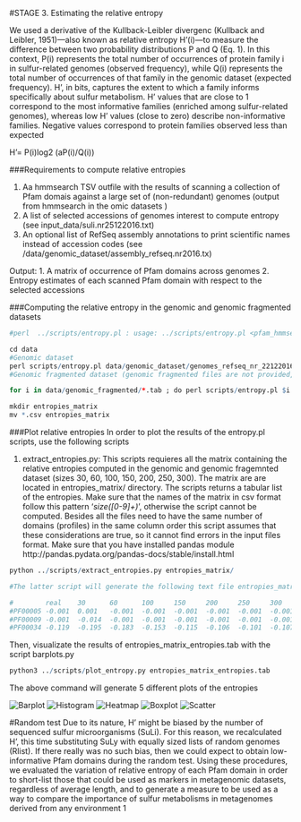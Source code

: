 

#STAGE 3. Estimating the relative entropy 

We used a derivative of the Kullback-Leibler divergenc (Kullback and Leibler, 1951)—also known as relative entropy H’(i)—to measure the difference between two probability distributions P and Q (Eq. 1). In this context, P(i) represents the total number of occurrences of protein family i in sulfur-related genomes (observed frequency), while Q(i) represents the total number of occurrences of that family in the genomic dataset (expected frequency). H’, in bits, captures the extent to which a family informs specifically about sulfur metabolism. H’ values that are close to 1 correspond to the most informative families (enriched among sulfur-related genomes), whereas low H’ values (close to zero) describe non-informative families. Negative values correspond to protein families observed less than expected

H'= P(i)log2 (aP(i)/Q(i))


###Requirements to compute relative entropies


 1. Aa hmmsearch TSV outfile with the results of scanning a collection of Pfam domais against
 a large set of (non-redundant) genomes (output from hmmsearch in the omic datasets )
 2. A list of selected accessions of genomes interest to compute entropy (see input_data/suli.nr25122016.txt)
 3. An optional list of RefSeq assembly annotations to print scientific names instead of accession codes (see /data/genomic_dataset/assembly_refseq.nr2016.tx)

 Output:
 1. A matrix of occurrence of Pfam domains across genomes
 2. Entropy estimates of each scanned Pfam domain with respect to the selected accessions

###Computing the relative entropy in the genomic and genomic fragmented datasets 
```r

#perl  ../scripts/entropy.pl : usage: ../scripts/entropy.pl <pfam_hmmsearch.tab> <accession list (ie Suli)> <RefSeq list, optional>

cd data
#Genomic dataset 
perl scripts/entropy.pl data/genomic_dataset/genomes_refseq_nr_22122016.1.faa.out.hmmsearch.tab input_data/suli.nr25122016.txt data/genomic_dataset/assembly_refseq.nr2016.txt  > GENOMES_NCBI_nr_28122016_size0_cover0.faa.pf.tab.csv
#Genomic fragmented dataset (genomic fragmented files are not provided, make sure you read Stage1.Rmd 

for i in data/genomic_fragmented/*.tab ; do perl scripts/entropy.pl $i input_data/suli.nr25122016.txt data/genomic_dataset/assembly_refseq.nr2016.txt > $i.csv 

mkdir entropies_matrix
mv *.csv entropies_matrix

```
###Plot relative entropies
In order to plot the results of the entropy.pl scripts, use the following scripts 

1. extract_entropies.py: This scripts requieres all the matrix containing the relative entropies computed in the genomic and genomic fragemnted dataset (sizes 30, 60, 100, 150, 200, 250, 300). The matrix are  are located in entropies_matrix/ directory. The scripts  returns a tabular list of the entropies. Make sure that the names of the matrix in csv format follow this pattern '_size([0-9]+)_', otherwise the script cannot be computed. Besides all the files need to have the same number of domains (profiles) in the same column order this script assumes that these considerations are true, so it cannot find errors in the input files format. Make sure that you have installed pandas module  http://pandas.pydata.org/pandas-docs/stable/install.html



```r
python ../scripts/extract_entropies.py entropies_matrix/

#The latter script will generate the following text file entropies_matrix__entropies.tab

#        real    30      60      100     150     200     250     300
#PF00005 -0.001  0.001   -0.001  -0.001  -0.001  -0.001  -0.001  -0.001
#PF00009 -0.001  -0.014  -0.001  -0.001  -0.001  -0.001  -0.001  -0.001
#PF00034 -0.119  -0.195  -0.183  -0.153  -0.115  -0.106  -0.101  -0.107
```


Then, visualizate the results of entropies_matrix_entropies.tab with  the script barplots.py

```r


python3 ../scripts/plot_entropy.py entropies_matrix_entropies.tab

```
The above command will generate 5 different plots of the entropies 



![Barplot](data/entropies_matrix_entropies.tab_bar.png )
![Histogram](data/entropies_matrix_entropies.tab_entropy_hist.png )
![Heatmap](data/entropies_matrix_entropies.tab_hmap.png )
![Boxplot](data/entropies_matrix_entropies.tab_prof_box.png )
![Scatter](data/entropies_matrix_entropies.tab_scatter.png )


#Random test 
Due to its nature, H’ might be biased by the number of sequenced sulfur microorganisms (SuLi). For this reason, we recalculated H’, this time substituting SuLy with equally sized lists of random genomes (Rlist). If there really was no such bias, then we could expect to obtain low-informative Pfam domains during the random test. 
	Using these procedures, we evaluated the variation of relative entropy of each Pfam domain in order to short-list those that could be used as markers in metagenomic datasets, regardless of average length, and to generate a measure to be used as a way to compare the importance of sulfur metabolisms in metagenomes derived from any environment
1
